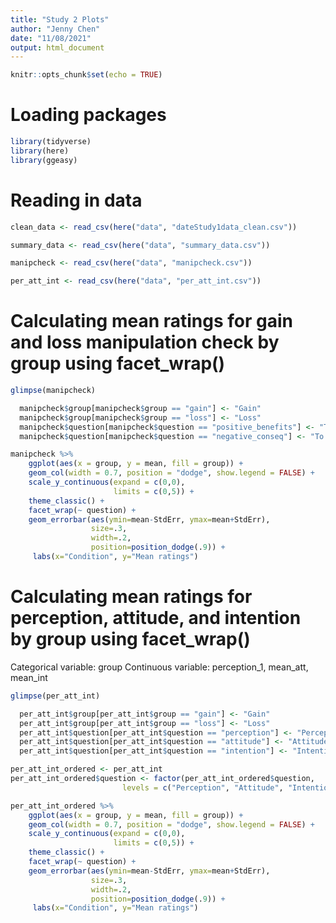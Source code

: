 ```yaml
---
title: "Study 2 Plots"
author: "Jenny Chen"
date: "11/08/2021"
output: html_document
---
```


```r
knitr::opts_chunk$set(echo = TRUE)
```

# Loading packages
 
```r

library(tidyverse)
library(here)
library(ggeasy)

```

# Reading in data

```r

clean_data <- read_csv(here("data", "dateStudy1data_clean.csv"))

summary_data <- read_csv(here("data", "summary_data.csv"))

manipcheck <- read_csv(here("data", "manipcheck.csv"))

per_att_int <- read_csv(here("data", "per_att_int.csv"))

```

# Calculating mean ratings for gain and loss manipulation check by group using facet_wrap()

```r

glimpse(manipcheck)

  manipcheck$group[manipcheck$group == "gain"] <- "Gain"
  manipcheck$group[manipcheck$group == "loss"] <- "Loss"
  manipcheck$question[manipcheck$question == "positive_benefits"] <- "To what extent did the information emphasise /n the benefits of using open science practices?"
  manipcheck$question[manipcheck$question == "negative_conseq"] <- "To what extent did the information emphasise the consequences of not using open science practices?"

manipcheck %>%
    ggplot(aes(x = group, y = mean, fill = group)) +
    geom_col(width = 0.7, position = "dodge", show.legend = FALSE) +
    scale_y_continuous(expand = c(0,0),
                       limits = c(0,5)) +
    theme_classic() +
    facet_wrap(~ question) +
    geom_errorbar(aes(ymin=mean-StdErr, ymax=mean+StdErr),
                  size=.3,
                  width=.2,
                  position=position_dodge(.9)) +
     labs(x="Condition", y="Mean ratings")

```

# Calculating mean ratings for perception, attitude, and intention by group using facet_wrap()

Categorical variable: group
Continuous variable: perception_1, mean_att, mean_int

```r

glimpse(per_att_int)

  per_att_int$group[per_att_int$group == "gain"] <- "Gain"
  per_att_int$group[per_att_int$group == "loss"] <- "Loss"
  per_att_int$question[per_att_int$question == "perception"] <- "Perception"
  per_att_int$question[per_att_int$question == "attitude"] <- "Attitude"
  per_att_int$question[per_att_int$question == "intention"] <- "Intention"

per_att_int_ordered <- per_att_int
per_att_int_ordered$question <- factor(per_att_int_ordered$question,
                         levels = c("Perception", "Attitude", "Intention"))

per_att_int_ordered %>%
    ggplot(aes(x = group, y = mean, fill = group)) +
    geom_col(width = 0.7, position = "dodge", show.legend = FALSE) +
    scale_y_continuous(expand = c(0,0),
                       limits = c(0,5)) +
    theme_classic() +
    facet_wrap(~ question) +
    geom_errorbar(aes(ymin=mean-StdErr, ymax=mean+StdErr),
                  size=.3,
                  width=.2,
                  position=position_dodge(.9)) +
     labs(x="Condition", y="Mean ratings")

```
